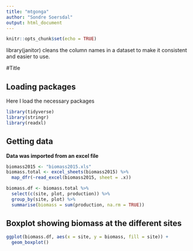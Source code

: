 ```yaml
---
title: "mtgonga"
author: "Sondre Soersdal"
output: html_document
---
```


```r
knitr::opts_chunk$set(echo = TRUE)
```

library(janitor) cleans the column names in a dataset to make it consistent and easier to use.

\#Title

## Loading packages

Here I load the necessary packages

```r
library(tidyverse)
library(stringr)
library(readxl)
```


## Getting data
**Data was imported from an excel file**

```r
biomass2015 <- "biomass2015.xls"
biomass.total <- excel_sheets(biomass2015) %>% 
  map_dfr(~read_excel(biomass2015, sheet = .x))
```

```r
biomass.df <- biomass.total %>% 
  select(c(site, plot, production)) %>%
  group_by(site, plot) %>% 
  summarise(biomass = sum(production, na.rm = TRUE))
```

## Boxplot showing biomass at the different sites

```r

ggplot(biomass.df, aes(x = site, y = biomass, fill = site)) +
  geom_boxplot()
  
```
